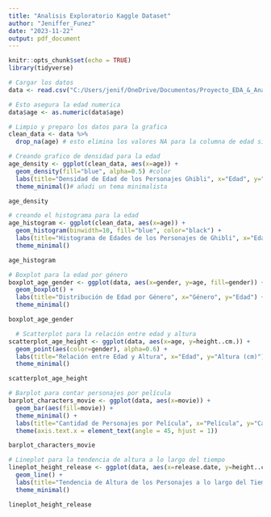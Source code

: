 ```yaml
---
title: "Analisis Exploratorio Kaggle Dataset"
author: "Jeniffer_Funez"
date: "2023-11-22"
output: pdf_document
---
```


```r
knitr::opts_chunk$set(echo = TRUE)
library(tidyverse)
```


```r
# Cargar los datos
data <- read.csv("C:/Users/jenif/OneDrive/Documentos/Proyecto_EDA_&_Analisis_exploratorio/Ghibli-characters.csv")

# Esto asegura la edad numerica
data$age <- as.numeric(data$age)

```


```r
# Limpio y preparo los datos para la grafica
clean_data <- data %>% 
  drop_na(age) # esto elimina los valores NA para la columna de edad si existen

# Creando grafico de densidad para la edad
age_density <- ggplot(clean_data, aes(x=age)) + 
  geom_density(fill="blue", alpha=0.5) #color
  labs(title="Densidad de Edad de los Personajes Ghibli", x="Edad", y="Densidad") +
  theme_minimal()# añadi un tema minimalista

age_density

```


```r
# creando el histograma para la edad
age_histogram <- ggplot(clean_data, aes(x=age)) + 
  geom_histogram(binwidth=10, fill="blue", color="black") + 
  labs(title="Histograma de Edades de los Personajes de Ghibli", x="Edad", y="Frecuencia") +
  theme_minimal()

age_histogram

```

```r
# Boxplot para la edad por género
boxplot_age_gender <- ggplot(data, aes(x=gender, y=age, fill=gender)) + 
  geom_boxplot() + 
  labs(title="Distribución de Edad por Género", x="Género", y="Edad") +
  theme_minimal()

boxplot_age_gender

```


```r
  # Scatterplot para la relación entre edad y altura
scatterplot_age_height <- ggplot(data, aes(x=age, y=height..cm.)) + 
  geom_point(aes(color=gender), alpha=0.6) + 
  labs(title="Relación entre Edad y Altura", x="Edad", y="Altura (cm)") +
  theme_minimal()

scatterplot_age_height

```

```r
# Barplot para contar personajes por película
barplot_characters_movie <- ggplot(data, aes(x=movie)) + 
  geom_bar(aes(fill=movie)) + 
  theme_minimal() +
  labs(title="Cantidad de Personajes por Película", x="Película", y="Cantidad de Personajes") +
  theme(axis.text.x = element_text(angle = 45, hjust = 1))

barplot_characters_movie

```

```r
# Lineplot para la tendencia de altura a lo largo del tiempo
lineplot_height_release <- ggplot(data, aes(x=release.date, y=height..cm., group=1)) + 
  geom_line() + 
  labs(title="Tendencia de Altura de los Personajes a lo largo del Tiempo", x="Año de Lanzamiento", y="Altura Media (cm)") +
  theme_minimal()

lineplot_height_release

```

